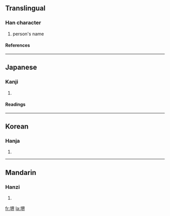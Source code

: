 {{see|界}}

==Translingual==
===Han character===
{{Han char|rn=32|rad=土|as=09|sn=12|four=|canj=土田人中 (GWOL)}}
# person's name
====References====
{{Han ref|kx=0234.190|dkj=05289|dj=0472.100|hdz=10463.080|uh=583A|ud=22586}}
----
==Japanese==
===Kanji===
{{ja-kanji|grade=|rs=土09}}
# {{defn|Japanese}} 
====Readings====
{{ja-readings|on=[[かい]] (kai)|kun=[[さかい]] (sakai)}}
----
==Korean==
===Hanja===
{{ko-hanja|hangeul=계|rv=gye|mr=kye}}
# {{defn|Korean}}
----
==Mandarin==
===Hanzi===
{{cmn-hanzi|pin=[[jiè]] ([[jie4]])|wg=chieh<sup>4</sup>}}
# {{defn|Mandarin}}

[[fr:堺]]
[[la:堺]]